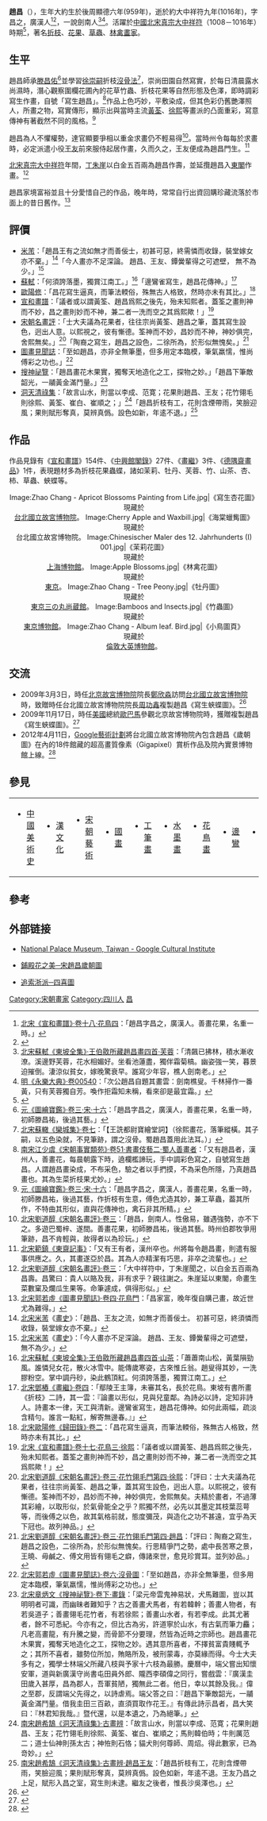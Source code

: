 {{for|唐朝官员趙昌|趙昌 (唐朝)}}
{{for|明朝官员趙昌|趙昌 (景泰進士)}}
{{Infobox Artist
|name          = 趙昌
|birthname     =
|birthdate     =後周世宗顯德六年 (959年)
|location      = [[廣漢|廣漢]]，一說[[劍南|劍南]]
|deathdate   =宋真宗大中祥符九年 (1016年)
|deathplace    = 
|nationality   = 中国
|field         = [[花鳥畫|折枝]]、[[花鳥畫|花果]]、[[花鳥畫|草蟲]]、[[花鳥畫|林禽]]
|training      = 
|movement      = 寫生趙昌
|works         = 《歲朝圖》、《寫生蛺蝶圖》
|patrons       = 
|influenced by = [[滕昌祐|滕昌祐]]、[[徐崇嗣|徐崇嗣]]
|influenced    = [[王友（北宋畫家）|王友]]、[[易元吉|易元吉]]、[[林樁|林樁]]、[[錢選|錢選]]、[[惲壽平|惲壽平]]、[[張書旂|張書旂]]
|}}
'''趙昌'''（{{bd|959年||1016年||catIdx=Z}}），生年大約生於後周顯德六年(959年)，逝於約大中祥符九年(1016年)，字昌之，廣漢人<ref>[[北宋|北宋]][[s:宣和畫譜/卷十八|《宣和畫譜》·卷十八·花鳥四]]：「趙昌字昌之，廣漢人。善畫花果，名重一時。」</ref><ref>{{cite web|title=趙昌|url=http://www.dpm.org.cn/shtml/320/@/31547.html?query=%E8%B6%99%E6%98%8C|publisher=故宮博物院|accessdate=2014-01-02|language=zh-tw|deadurl=yes|archiveurl=https://web.archive.org/web/20170305003407/http://www.dpm.org.cn/shtml/320/@/31547.html?query=%E8%B6%99%E6%98%8C|archivedate=2017-03-05}}</ref>，一說劍南人<ref>[[北宋|北宋]][[蘇軾|蘇軾]][[s:王伯敭所藏趙昌畫四首·芙蓉|《東坡全集》·王伯敭所藏趙昌畫四首·芙蓉]]：「清飆已拂林，積水漸收潦。溪邊野芙蓉，花水相媚好。坐看池蓮盡，獨伴霜菊槁。幽姿強一笑，暮景迫摧倒。淒涼似貧女，嫁晚驚衰早。誰寫少年容，樵人劍南老。」</ref><ref>[[明|明]][[s:永樂大典/卷00540|《永樂大典》·卷00540]]：「次公趙昌自題其畫雲：劍南樵叟。千林掃作一番黃，只有芙蓉獨自芳。喚作拒霜知未稱，看來卻是最宜霜。」</ref>。活躍於[[中國|中國]][[北宋|北宋]][[真宗|真宗]][[大中祥符|大中祥符]]（1008－1016年）時期<ref>{{cite web|title=趙昌|url=http://www.npm.edu.tw/dm/album/htm/name088_txt.htm|publisher=國立故宮博物院|accessdate=2014-01-02|language=zh-tw|archive-date=2014-01-02|archive-url=https://web.archive.org/web/20140102202521/http://www.npm.edu.tw/dm/album/htm/name088_txt.htm|dead-url=no}}</ref>，著名[[花鳥畫|折枝]]、[[花鳥畫|花果]]、[[花鳥畫|草蟲]]、[[花鳥畫|林禽]][[畫家|畫家]]。

== 生平 ==
趙昌師承[[滕昌佑|滕昌佑]]<ref>[[元|元]][[s:圖繪寶鑑|《圖繪寶鑑》·卷三·宋·十六]]：「趙昌字昌之，廣漢人，善畫花果，名重一時，初師滕昌祐，後過其藝。」</ref>並學習[[徐崇嗣|徐崇嗣]]折枝[[沒骨法|沒骨法]]<ref>[[北宋|北宋]][[蘇轍|蘇轍]][[s:欒城集/卷七|《欒城集》·卷七]]：「【王詵都尉寶繪堂詞】（徐熙畫花，落筆縱橫。其子嗣，以五色染就，不見筆跡，謂之沒骨。蜀趙昌蓋用此法耳。）」</ref>，崇尚田園自然寫實，於每日清晨露水尚濕時，潛心觀察圍欄花圃內的花草竹蟲、折枝花果等自然形態及色澤，即時調彩寫生作畫，自號「寫生趙昌」。<ref>[[南宋|南宋]][[江少虞|江少虞]][[s:事實類苑|《宋朝事實類苑》·卷51·書畫伎藝二·蜀人善畫者]]：「又有趙昌者，漢州人，善畫花，每晨朝露下時，遶欄檻諦玩，手中調彩色寫之，自號寫生趙昌。人謂趙昌畫染成，不布采色，驗之者以手捫摸，不為采色所隱，乃真趙昌畫也。其為生菜折枝果尤妙。」</ref>作品上色巧妙，平敷染成，但其色彩仍舊艷澤照人，所畫之物，寫實傳形，顯示出與當時主流[[黃荃|黃荃]]、[[徐熙|徐熙]]等畫派的凸面重彩，寫意傳神有著截然不同的風格。<ref>[[元|元]][[s:圖繪寶鑑|《圖繪寶鑑》·卷三·宋·十六]]：「趙昌字昌之，廣漢人，善畫花果，名重一時，初師滕昌祐，後過其藝，作折枝有生意，傅色尤造其妙，兼工草蟲，葢其所作，不特曲其形似，直與花傳神也，禽石非其所精。」</ref>

趙昌為人不懼權勢，達官顯要爭相以重金求畫仍不輕易得<ref>[[北宋|北宋]][[劉道醇|劉道醇]][[s:宋朝名畫評/卷三|《宋朝名畫評》·卷三]]：「趙昌，劍南人。性傲易，雖遇強勢，亦不下之。多遊巴蜀梓、遂間。善畫花果，初師滕昌祐，後過其藝。時州伯郡牧爭用筆跡，昌不肯輕與，故得者以為珍玩。」</ref>。當時州令每每於求畫時，必定派遣小役[[王友（北宋畫家）|王友]]前來服侍起居作畫，久而久之，王友便成為趙昌門生。<ref>[[北宋|北宋]][[範鎮|範鎮]][[s:東齋記事|《東齋記事》]]：「又有王有者，漢州卒也。州將每令趙昌畫，則遣有服事供應之。久，其畫遂亞於昌。其為人亦精潔有巧思，非卒之流輩也。」</ref>

[[北宋|北宋]][[真宗|真宗]][[大中祥符|大中祥符]]年間，[[丁謂|丁朱崖]]以白金五百兩為趙昌作壽，並延攬趙昌入[[畫院|東閣]]作畫。<ref>[[北宋|北宋]][[劉道醇|劉道醇]][[s:宋朝名畫評/卷三|《宋朝名畫評》·卷三]]：「大中祥符中，丁朱崖聞之，以白金五百兩為昌壽。昌驚曰：貴人以賂及我，非有求乎？親往謝之。朱崖延以東閣，命畫生菜數窠及爛瓜生果等。命筆遽成，俱得形似。」</ref>

趙昌家境富裕並且十分愛惜自己的作品，晚年時，常常自行出資回購珍藏流落於市面上的昔日舊作。<ref>[[北宋|北宋]][[郭若虛|郭若虛]][[s:圖畫見聞誌/卷四|《圖畫見聞誌》·卷四·花鳥門]]：「昌家富，晚年復自購己畫，故近世尤為難得。」</ref>

==評價==
*[[米芾|米芾]]：「趙昌王有之流如無才而善佞士，初甚可惡，終需憐而收錄，裝堂嫁女亦不棄。」<ref>[[北宋|北宋]][[米芾|米芾]]《[[s:畫史|畫史]]》：「趙昌、王友之流，如無才而善佞士。 初甚可惡，終須憐而收錄，裝堂嫁女亦不棄。」</ref>「今人畫亦不足深論。 趙昌、王友、鐔黌輩得之可遮壁， 無不為少。」<ref>[[北宋|北宋]][[米芾|米芾]]《[[s:畫史|畫史]]》：「今人畫亦不足深論。 趙昌、王友、鐔黌輩得之可遮壁， 無不為少。」</ref>
*[[蘇軾|蘇軾]]：「何須誇落墨，獨賞江南工。」<ref>[[北宋|北宋]][[蘇軾|蘇軾]][[s:王伯敭所藏趙昌畫四首·山茶|《東坡全集》·王伯敭所藏趙昌畫四首·山茶]]：「蕭蕭南山松，黃葉隕勁風。誰憐兒女花，散火冰雪中。能傳歲寒姿，古來惟丘翁。趙叟得其妙，一洗膠粉空。掌中調丹砂，染此鶴頂紅。何須誇落墨，獨賞江南工。」</ref>「邊鸞雀寫生，趙昌花傳神。」<ref>[[北宋|北宋]][[鄧樁|鄧樁]][[s:畫繼/卷四|《畫繼》·卷四]]：「鄢陵王主簿，未審其名，長於花鳥。東坡有書所畫《折枝》二詩，其一雲：『論畫以形似，見與兒童鄰。為詩必以詩，定知非詩人。詩畫本一律，天工與清新。邊鸞雀寫生，趙昌花傳神。如何此兩幅，疏淡含精勻。誰言一點紅，解寄無邊春。』」</ref>
*[[歐陽修|歐陽修]]：「昌花寫生逼真，而筆法輭俗，殊無古人格致，然時亦未有其比。」<ref>[[北宋|北宋]][[歐陽修|歐陽修]][[s:歸田錄卷二|《歸田錄》·卷二]]：「昌花寫生逼真，而筆法輭俗，殊無古人格致，然時亦未有其比。」</ref>
*[[宣和畫譜|宣和畫譜]]：「議者或以謂黃筌、趙昌爲熙之後先，殆未知熙者。蓋筌之畫則神而不妙，昌之畫則妙而不神，兼二者一洗而空之其爲熙歟！」<ref>[[北宋|北宋]][[s:宣和畫譜/卷十七|《宣和畫譜》·卷十七·花鳥三·徐熙]]：「議者或以謂黃筌、趙昌爲熙之後先，殆未知熙者。蓋筌之畫則神而不妙，昌之畫則妙而不神，兼二者一洗而空之其爲熙歟！」</ref>
*[[宋朝名畫評|宋朝名畫評]]：「士大夫議為花果者，往往宗尚黃筌、趙昌之筆，蓋其寫生設色，迥出人意。以熙視之，彼有慚德。筌神而不妙，昌妙而不神，神妙俱完，舍熙無矣。」<ref>[[北宋|北宋]][[劉道醇|劉道醇]][[s:宋朝名畫評/卷三|《宋朝名畫評》·卷三·花竹翎毛門第四·徐熙]]：「評曰：士大夫議為花果者，往往宗尚黃筌、趙昌之筆，蓋其寫生設色，迥出人意。以熙視之，彼有慚德。筌神而不妙，昌妙而不神，神妙俱完，舍熙無矣。夫精於畫者，不過薄其彩繪，以取形似，於氣骨能全之乎？熙獨不然，必先以其墨定其枝葉蕊萼等，而後傅之以色，故其氣格前就，態度彌茂，與造化之功不甚遠，宜乎為天下冠也。故列神品。」</ref>「陶裔之寫生，趙昌之設色，二徐所為，於形似無愧矣。」<ref>[[北宋|北宋]][[劉道醇|劉道醇]][[s:宋朝名畫評/卷三|《宋朝名畫評》·卷三·花竹翎毛門第四·趙昌]]：「評曰：陶裔之寫生，趙昌之設色，二徐所為，於形似無愧矣。行思精爭鬥之勢，處中長苦寒之景，王曉、毋鹹之、傅文用皆有翎毛之癖，傳諸來世，愈見珍賞耳。並列妙品。」</ref>
*[[圖畫見聞誌|圖畫見聞誌]]：「至如趙昌，亦非全無筆墨，但多用定本臨模，筆氣羸懦，惟尚傅彩之功也。」<ref>[[北宋|北宋]][[郭若虛|郭若虛]][[s:圖畫見聞誌/卷六|《圖畫見聞誌》·卷六·沒骨圖]]：「至如趙昌，亦非全無筆墨，但多用定本臨模，筆氣羸懦，惟尚傅彩之功也。」</ref>
*[[搜神祕覽|搜神祕覽]]：「趙昌畫花木果實，獨奪天地造化之工，探物之妙。」「趙昌下筆敵韶光，一鬴黃金滿鬥量。」<ref>[[北宋|北宋]][[章炳文|章炳文]][[s:搜神祕覽/卷下#畫錄|《搜神祕覽》·卷下·畫錄]]：「梁元帝雲鬼神易狀，犬馬難圖，豈以其明明者可識，而幽昧者難知乎？古之善畫犬馬者，有若韓幹；善畫人物者，有若吳道子；善畫翎毛花竹者，有若徐熙；善畫山水者，有若李成。此其尤著者，餘不可悉紀。今亦有之，但比古為劣，許道寧於山水，有古氣而筆力麤；凡老高畫龍，有升騰之變，而骨節不分要理，然皆為近時之宗師也。趙昌畫花木果實，獨奪天地造化之工，探物之妙。遇其意所喜者，不擇貧富貴賤輒予之；其所不喜者，雖勢位所加，賄賂所及，被刑蒙毒，亦莫緣而得。今士大夫多有之，獨學士林端父所藏八枝與予家十六枝為最勝。慶曆中，端父嘗出知懷安軍，道與新廣漢守尚書屯田員外郎、隴西李碩偉之同行，嘗戲雲：『廣漢圭田歲入甚厚，昌為郡人，吾軍貧陋，獨無此二者。他日，幸以其餘及我。』偉之至郡，反謂端父先得之，以詩虐焉。端父答之曰：『趙昌下筆敵韶光，一鬴黃金滿鬥量。借我圭田三百畝，直須買取作花王。』有傳此詩示昌者，昌大笑曰：『林君知我哉。』暨代還，以是本遺之，乃為絕筆。」</ref>
*[[洞天清祿集|洞天清祿集]]：「故言山水，則當以李成、范寛；花果則趙昌、王友；花竹翎毛則徐熙、黃筌、崔白、崔順之；」<ref>[[南宋|南宋]][[趙希鵠|趙希鵠]][[s:洞天清錄#古畫辨|《洞天清祿集》·古畫辨]]：「故言山水，則當以李成、范寛；花果則趙昌、王友；花竹翎毛則徐熙、黃筌、崔白、崔順之；馬則韓伯時；牛則厲范二；道士仙神則孫太古；神恠則石恪；貓犬則何尊師、周炤。得此數家，已為竒妙。」</ref>「趙昌折枝有工，花則含煙帶雨，笑臉迎風；果則賦形奪真，莫辨真僞。設色如新，年逺不退。」<ref>[[南宋|南宋]][[趙希鵠|趙希鵠]][[s:洞天清錄#趙昌王友|《洞天清祿集》·古畫辨·趙昌王友]]：「趙昌折枝有工，花則含煙帶雨，笑臉迎風；果則賦形奪真，莫辨真僞。設色如新，年逺不退。王友乃昌之上足，賦形入昌之室，寫生則未逮。繼友之後者，惟長沙吳澤也。」</ref>

==作品==
作品見錄有《[[宣和畫譜|宣和畫譜]]》154件、《[[中興館閣錄|中興館閣錄]]》27件、《[[畫繼|畫繼]]》3件、《[[德隅齋畫品|德隅齋畫品]]》1件，表現題材多為折枝花果蟲蝶，諸如茉莉、牡丹、芙蓉、竹、山茶、杏、柿、草蟲、蛺蝶等。 

{{Wide image|Nymphalidae Painting from Life.jpg|1600px|dir=rtl|《寫生蛺蝶圖》，現藏於[[北京|北京]][[故宮博物院_(北京)|故宮博物院]]。}}
{{Wide image|Zhao Chang - Flowers Four.jpg|1600px|dir=rtl|《花卉四段圖卷》，現藏於北京故宮博物院。}}
{{Wide image|Zhao Chang - Yellow Roses and Bees, Pink Roses and Wasps.jpg|1600px|dir=rtl|《蜂花圖卷》，現藏於[[紐約|紐約]][[大都會博物館|大都會博物館]]。}}

<center><gallery perrow=8>
Image:Zhao Chang - Apricot Blossoms Painting from Life.jpg|《寫生杏花圖》<br/>現藏於<br/>[[台北|台北]][[國立故宮博物院|國立故宮博物院]]。
Image:Cherry Apple and Waxbill.jpg|《海棠蠟觜圖》<br/>現藏於<br/>台北國立故宮博物院。
Image:Chinesischer Maler des 12. Jahrhunderts (I) 001.jpg|《茉莉花圖》<br/>現藏於<br/>[[上海博物館|上海博物館]]。
Image:Apple Blossoms.jpg|《林禽花圖》<br/>現藏於<br/>[[東京|東京]]{{tsl|ja|畠山記念館|畠山記念館}}。
Image:Zhao Chang - Tree Peony.jpg|《牡丹圖》<br/>現藏於<br/>[[東京|東京]][[三の丸尚蔵館|三の丸尚蔵館]]。
Image:Bamboos and Insects.jpg|《竹蟲圖》<br/>現藏於<br/>[[東京國立博物館|東京博物館]]。
Image:Zhao Chang - Album leaf. Bird.jpg|《小鳥圖頁》<br/>現藏於<br/>[[倫敦|倫敦]][[大英博物館|大英博物館]]。
</gallery></center>

==交流==
*2009年3月3日，時任[[北京|北京]][[故宮博物院_(北京)|故宮博物院]]院長[[鄭欣淼|鄭欣淼]]訪問[[台北|台北]][[國立故宮博物院|國立故宮博物院]]時，致贈時任台北國立故宮博物院院長[[周功鑫|周功鑫]]複製趙昌《寫生蛺蝶圖》。<ref>{{cite web|title=兩岸故宮　鄭欣淼：都在認真地保護民族文化遺產|url=http://www.cdnews.com.tw/cdnews_site/docDetail.jsp?coluid=111&docid=100683759|author=陳恆光|publisher=中央日報|date=2009-03-03|accessdate=2014-01-02|language=zh-tw|archive-url=https://web.archive.org/web/20140102224334/http://www.cdnews.com.tw/cdnews_site/docDetail.jsp?coluid=111&docid=100683759|archive-date=2014-01-02|dead-url=yes}}</ref>
*2009年11月17日，時任[[美國|美國]]總統[[歐巴馬|歐巴馬]]參觀北京故宮博物院時，獲贈複製趙昌《寫生蛺蝶圖》。<ref>{{cite web|title=美國總統奧巴馬參觀故宮|url=http://www.dpm.org.cn/shtml/400/@/111929.html?query=%E5%A5%A7%E5%B7%B4%E9%A6%AC|publisher=故宮博物院|accessdate=2014-01-02|language=zh-tw|deadurl=yes|archiveurl=https://web.archive.org/web/20170305003403/http://www.dpm.org.cn/shtml/400/@/111929.html?query=%E5%A5%A7%E5%B7%B4%E9%A6%AC|archivedate=2017-03-05}}</ref>
*2012年4月11日，[[Google藝術計劃|Google藝術計劃]]將台北國立故宮博物院內包含趙昌《歲朝圖》在內的18件館藏的超高畫質像素（Gigapixel）賞析作品及院內實景博物館上線。<ref>{{cite web|title=Google Art Project 之故宮博物院正式上線|url=http://www.cool3c.com/article/57672|author=mAn|publisher=癮科技|date=2012-04-11|accessdate=2014-01-02|language=zh-tw|archive-date=2014-01-02|archive-url=https://web.archive.org/web/20140102221240/http://www.cool3c.com/article/57672|dead-url=no}}</ref>

==參見==
{|
|valign=top|
*[[中国美术史#五代两宋时期|中國美術史]]

|valign=top|
*[[漢文化|漢文化]]

|valign=top|
*[[宋朝#藝術|宋朝藝術]]

|valign=top|
*[[國畫|國畫]]

|valign=top|
*[[工筆畫|工筆畫]]

|valign=top|
*[[水墨畫|水墨畫]]

|valign=top|
*[[花鳥畫|花鳥畫]]

|valign=top|
*[[邊鸞|邊鸞]]

|valign=top|
*[[黃荃|黃荃]]

|valign=top|
*[[徐熙|徐熙]]

|valign=top|
*[[錢選|錢選]]

|valign=top|
*[[邊景昭|邊景昭]]

|valign=top|
*[[惲壽平|惲壽平]]
|}

==參考==
<div class="references-small">
{{Reflist|2}}
</div>


== 外部链接 ==
*{{en}}[http://www.google.com/culturalinstitute/collection/national-palace-museum-taiwan?projectId=art-project National Palace Museum, Taiwan - Google Cultural Institute] {{Wayback|url=http://www.google.com/culturalinstitute/collection/national-palace-museum-taiwan?projectId=art-project |date=20140430000429 }}
*{{zh-tw}}[http://theme.npm.edu.tw/exh102/zhaochang/ 鋪殿花之美─宋趙昌歲朝圖] {{Wayback|url=http://theme.npm.edu.tw/exh102/zhaochang/ |date=20140102202325 }}
*{{zh-tw}}[https://web.archive.org/web/20140106040658/http://tech2.npm.gov.tw/cheschool/zh-tw/index.aspx?content=c_2_27#01 追索浙派─四喜圖]

{{DEFAULTSORT:Zhao趙昌}}
[[Category:宋朝畫家|Category:宋朝畫家]]
[[Category:四川人|Category:四川人]]
[[Category:趙姓|昌]]